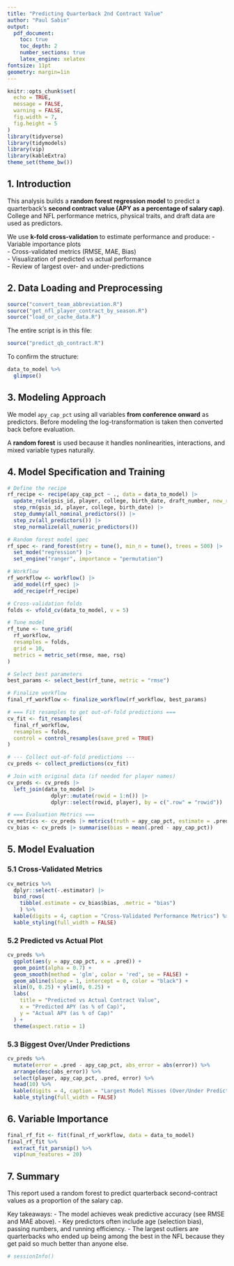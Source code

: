 ```yaml
---
title: "Predicting Quarterback 2nd Contract Value"
author: "Paul Sabin"
output:
  pdf_document:
    toc: true
    toc_depth: 2
    number_sections: true
    latex_engine: xelatex
fontsize: 11pt
geometry: margin=1in
---
```


```r
knitr::opts_chunk$set(
  echo = TRUE,
  message = FALSE,
  warning = FALSE,
  fig.width = 7,
  fig.height = 5
)
library(tidyverse)
library(tidymodels)
library(vip)
library(kableExtra)
theme_set(theme_bw())
```

## 1. Introduction

This analysis builds a **random forest regression model** to predict a quarterback's **second contract value (APY as a percentage of salary cap)**.  
College and NFL performance metrics, physical traits, and draft data are used as predictors.

We use **k-fold cross-validation** to estimate performance and produce:
- Variable importance plots  
- Cross-validated metrics (RMSE, MAE, Bias)  
- Visualization of predicted vs actual performance  
- Review of largest over- and under-predictions  

## 2. Data Loading and Preprocessing

```r
source("convert_team_abbreviation.R")
source("get_nfl_player_contract_by_season.R")
source("load_or_cache_data.R")
```

The entire script is in this file: 

```r
source("predict_qb_contract.R")
```

To confirm the structure:

```r
data_to_model %>%
  glimpse()
```

## 3. Modeling Approach

We model `apy_cap_pct` using all variables **from conference onward** as predictors. Before modeling the log-transformation is taken then converted back before evaluation.

A **random forest** is used because it handles nonlinearities, interactions, and mixed variable types naturally.

## 4. Model Specification and Training

```r
# Define the recipe
rf_recipe <- recipe(apy_cap_pct ~ ., data = data_to_model) |>
  update_role(gsis_id, player, college, birth_date, draft_number, new_role = "ID") |>
  step_rm(gsis_id, player, college, birth_date) |>
  step_dummy(all_nominal_predictors()) |>
  step_zv(all_predictors()) |>
  step_normalize(all_numeric_predictors())

# Random forest model spec
rf_spec <- rand_forest(mtry = tune(), min_n = tune(), trees = 500) |>
  set_mode("regression") |>
  set_engine("ranger", importance = "permutation")

# Workflow
rf_workflow <- workflow() |>
  add_model(rf_spec) |>
  add_recipe(rf_recipe)

# Cross-validation folds
folds <- vfold_cv(data_to_model, v = 5)

# Tune model
rf_tune <- tune_grid(
  rf_workflow,
  resamples = folds,
  grid = 10,
  metrics = metric_set(rmse, mae, rsq)
)

# Select best parameters
best_params <- select_best(rf_tune, metric = "rmse")

# Finalize workflow
final_rf_workflow <- finalize_workflow(rf_workflow, best_params)

# === Fit resamples to get out-of-fold predictions ===
cv_fit <- fit_resamples(
  final_rf_workflow,
  resamples = folds,
  control = control_resamples(save_pred = TRUE)
)

# --- Collect out-of-fold predictions ---
cv_preds <- collect_predictions(cv_fit)

# Join with original data (if needed for player names)
cv_preds <- cv_preds |>
  left_join(data_to_model |> 
              dplyr::mutate(rowid = 1:n()) |> 
              dplyr::select(rowid, player), by = c(".row" = "rowid"))

# === Evaluation Metrics ===
cv_metrics <- cv_preds |> metrics(truth = apy_cap_pct, estimate = .pred)
cv_bias <- cv_preds |> summarise(bias = mean(.pred - apy_cap_pct))

```

## 5. Model Evaluation

### 5.1 Cross-Validated Metrics

```r
cv_metrics %>%
  dplyr::select(-.estimator) |> 
  bind_rows(
    tibble(.estimate = cv_bias$bias, .metric = "bias")
    ) %>%
  kable(digits = 4, caption = "Cross-Validated Performance Metrics") %>%
  kable_styling(full_width = FALSE)
```

### 5.2 Predicted vs Actual Plot

```r
cv_preds %>%
  ggplot(aes(y = apy_cap_pct, x = .pred)) +
  geom_point(alpha = 0.7) +
  geom_smooth(method = 'glm', color = 'red', se = FALSE) +
  geom_abline(slope = 1, intercept = 0, color = "black") +
  xlim(0, 0.25) + ylim(0, 0.25) +
  labs(
    title = "Predicted vs Actual Contract Value",
    x = "Predicted APY (as % of Cap)",
    y = "Actual APY (as % of Cap)"
  ) +
  theme(aspect.ratio = 1)
```

### 5.3 Biggest Over/Under Predictions

```r
cv_preds %>%
  mutate(error = .pred - apy_cap_pct, abs_error = abs(error)) %>%
  arrange(desc(abs_error)) %>%
  select(player, apy_cap_pct, .pred, error) %>%
  head(10) %>%
  kable(digits = 4, caption = "Largest Model Misses (Over/Under Predictions)") %>%
  kable_styling(full_width = FALSE)
```

## 6. Variable Importance

```r
final_rf_fit <- fit(final_rf_workflow, data = data_to_model)
final_rf_fit %>%
  extract_fit_parsnip() %>%
  vip(num_features = 20)
```

## 7. Summary

This report used a random forest to predict quarterback second-contract values as a proportion of the salary cap.

Key takeaways:
- The model achieves weak predictive accuracy (see RMSE and MAE above).
- Key predictors often include age (selection bias), passing numbers, and running efficiency.
- The largest outliers are quarterbacks who ended up being among the best in the NFL because they get paid so much better than anyone else. 

```r
# sessionInfo()
```
